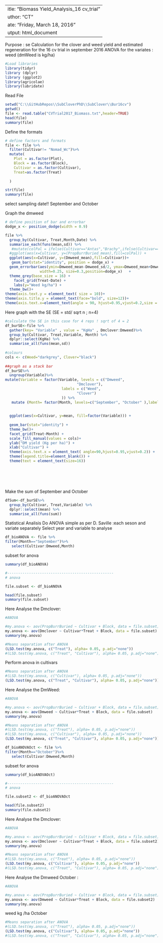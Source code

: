  ---
title: "Biomass Yield_Analysis_16 cv_trial"
author: "CT"
date: "Friday, March 18, 2016"
output: html_document
---
Purpose : 
se
Calculation for the clover and weed  yield and estimated regeneration for the 16 cv trial in september 2016 
ANOVA for the variates : weed (dmWeed is kg/ha)

```r
#Load libraries 
library(tidyr)
library (dplyr)
library (ggplot2)
library(agricolae)
library(lubridate)
```

Read File 

```r
setwd("C:\\GitHubRepos\\SubCloverPhD\\SubClover\\Bur16cv")
getwd()
file <- read.table("CVTrial2017_Biomass.txt",header=TRUE)
head(file)
summary(file)
```

Define the formats  

```r

# define factors and formats
file <- file %>%
  filter(Cultivar!= "Nomad_Wc")%>%
  mutate(
    Plot = as.factor(Plot),
    Block = as.factor(Block),
    Cultivar = as.factor(Cultivar),
    Treat=as.factor(Treat)
   
  )

str(file)
summary(file)

```

select sampling date!! September and October 

Graph the dmweed 

```r

# define position of bar and errorbar
dodge_x <- position_dodge(width = 0.9)

file %>%
  group_by(Cultivar, Treat,Month,Date) %>%
  summarise_each(funs(mean,sd)) %>%
   #mutate(colPal = ifelse(Cultivar=="Antas","Brachy",ifelse(Cultivar=="Monti","Brachy","Yanny"))) %>%
  #ggplot(aes(x=Cultivar, y=(PropBurrBuried_mean),fill=colPal)) +
  ggplot(aes(x=Cultivar, y=(Dmweed_mean),fill=Cultivar))+
   geom_bar(stat="identity", position = dodge_x) +
  geom_errorbar(aes(ymin=Dmweed_mean-Dmweed_sd/2, ymax=Dmweed_mean+Dmweed_sd/2),
                width=0.25, size=0.3,position=dodge_x)   +
  theme_grey(base_size = 16) +
    facet_grid(Treat~Date) +
    labs(y="Weed kg/ha") +
  theme_bw()+
theme(axis.text.y = element_text( size = 10))+
theme(axis.title.y = element_text(face="bold", size=12))+
theme(axis.text.x=element_text(angle = 90, hjust=0.95,vjust=0.2,size = 12))


```

Here graph with the SE (SE = std/ sqrt n ; n=4)

```r

#calculate the SE in this case for 4 reps ! sqrt of 4 = 2 
df_burSE<-file %>%
  gather(key= "Variable" , value = "KgHa" , Dmclover:Dmweed)%>%
  group_by(Cultivar, Treat,Variable, Month) %>%
  dplyr::select(KgHa) %>%
  summarise_all(funs(mean,sd))
  
#colours
cols <- c(Weed="darkgrey", Clover="black")
  
##graph as a stack bar
df_burSE%>%
  ungroup(Variable)%>%
mutate(Variable = factor(Variable, levels = c("Dmweed",
                                 "Dmclover"),
                          labels = c("Weed",
                                 "Clover")
                          )) %>%
   mutate (Month= factor(Month, levels=c("September", "October" ),labels=c("September", "October")))%>%
  
  
  ggplot(aes(x=Cultivar, y=mean, fill=factor(Variable))) +
  
  geom_bar(stat="identity") +
  theme_bw()+
  facet_grid(Treat~Month) +
  scale_fill_manual(values = cols)+
  ylab("DM yield (Kg per ha)") +
  xlab("Cultivar") +
  theme(axis.text.x = element_text( angle=90,hjust=0.95,vjust=0.2)) + 
  theme(legend.title=element_blank()) +
  theme(text = element_text(size=16))







```

Make the sum of September and October

```r

dfSum<-df_burSE%>%
  group_by(Cultivar, Treat,Variable) %>%
  dplyr::select(mean) %>%
  summarise_all(funs(sum))

```





Statistical Analisis 
Do ANOVA simple as per D. Saville :each seson and variate separately
Select year and variable to analyse

```r
df_bioANOVA <- file %>%
filter(Month=="September")%>%
   select(Cultivar:Dmweed,Month)
```

subset for anova
```r

 
summary(df_bioANOVA)

#-------------------------------------------------
# anova 

file.subset <- df_bioANOVA

head(file.subset)
summary(file.subset)

```


Here Analyse the Dmclover:


```r

#ANOVA

#my.anova <- aov(PropBurrBuried ~ Cultivar + Block, data = file.subset)
my.anova <- aov(Dmclover ~ Cultivar*Treat + Block, data = file.subset)
summary(my.anova)
```

```r
#Means separation after ANOVA
(LSD.test(my.anova, c("Treat"), alpha= 0.05, p.adj="none")) 
#(LSD.test(my.anova, c("Treat", "Cultivar"), alpha= 0.05, p.adj="none")) 
```

Perform anova in cultivars 



```r


#Means separation after ANOVA
#(LSD.test(my.anova, c("Cultivar"), alpha= 0.05, p.adj="none")) 
(LSD.test(my.anova, c("Treat", "Cultivar"), alpha= 0.05, p.adj="none")) 
```


Here Analyse the DmWeed:


```r

#ANOVA

#my.anova <- aov(PropBurrBuried ~ Cultivar + Block, data = file.subset)
my.anova <- aov(Dmweed ~ Cultivar*Treat + Block, data = file.subset)
summary(my.anova)
```

```r
#Means separation after ANOVA
#(LSD.test(my.anova, c("Treat"), alpha= 0.05, p.adj="none"))
#(LSD.test(my.anova, c("Cultivar"), alpha= 0.05, p.adj="none"))
(LSD.test(my.anova, c("Treat", "Cultivar"), alpha= 0.05, p.adj="none")) 
```


```r
df_bioANOVAOct <- file %>%
filter(Month=="October")%>%
   select(Cultivar:Dmweed,Month)
```

subset for anova
```r

 
summary(df_bioANOVAOct)

#-------------------------------------------------
# anova 

file.subset2 <- df_bioANOVAOct

head(file.subset2)
summary(file.subset2)

```



Here Analyse the Dmclover:


```r

#ANOVA

#my.anova <- aov(PropBurrBuried ~ Cultivar + Block, data = file.subset)
my.anova <- aov(Dmclover ~ Cultivar*Treat + Block, data = file.subset2)
summary(my.anova)
```

```r
#Means separation after ANOVA
#(LSD.test(my.anova, c("Treat"), alpha= 0.05, p.adj="none")) 
(LSD.test(my.anova, c("Cultivar"), alpha= 0.05, p.adj="none"))
#(LSD.test(my.anova, c("Treat", "Cultivar"), alpha= 0.05, p.adj="none")) 
```



Here Analyse the Dmweed October :


```r

#ANOVA

#my.anova <- aov(PropBurrBuried ~ Cultivar + Block, data = file.subset)
my.anova <- aov(Dmweed ~ Cultivar*Treat + Block, data = file.subset2)
summary(my.anova)
```

weed kg /ha October 

```r
#Means separation after ANOVA
#(LSD.test(my.anova, c("Treat"), alpha= 0.05, p.adj="none")) 
(LSD.test(my.anova, c("Cultivar"), alpha= 0.05, p.adj="none"))
#(LSD.test(my.anova, c("Treat", "Cultivar"), alpha= 0.05, p.adj="none")) 
```
